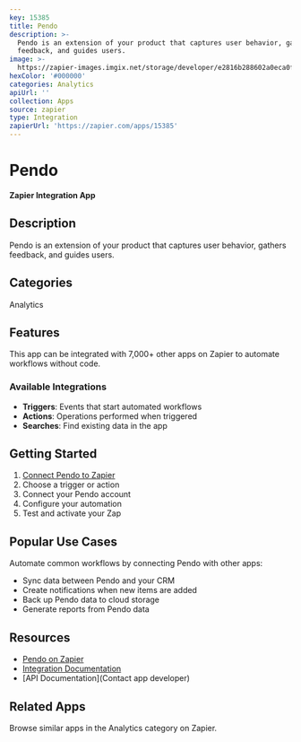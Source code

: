 ```yaml
---
key: 15385
title: Pendo
description: >-
  Pendo is an extension of your product that captures user behavior, gathers
  feedback, and guides users.
image: >-
  https://zapier-images.imgix.net/storage/developer/e2816b288602a0eca0fbdae6687f0cbd.png?auto=format%2Ccompress&ixlib=python-3.0.0&q=50
hexColor: '#000000'
categories: Analytics
apiUrl: ''
collection: Apps
source: zapier
type: Integration
zapierUrl: 'https://zapier.com/apps/15385'
---
```

# Pendo

**Zapier Integration App**

## Description

Pendo is an extension of your product that captures user behavior, gathers feedback, and guides users.

## Categories

Analytics

## Features

This app can be integrated with 7,000+ other apps on Zapier to automate workflows without code.

### Available Integrations

- **Triggers**: Events that start automated workflows
- **Actions**: Operations performed when triggered
- **Searches**: Find existing data in the app

## Getting Started

1. [Connect Pendo to Zapier](https://zapier.com/apps/15385)
2. Choose a trigger or action
3. Connect your Pendo account
4. Configure your automation
5. Test and activate your Zap

## Popular Use Cases

Automate common workflows by connecting Pendo with other apps:

- Sync data between Pendo and your CRM
- Create notifications when new items are added
- Back up Pendo data to cloud storage
- Generate reports from Pendo data

## Resources

- [Pendo on Zapier](https://zapier.com/apps/15385)
- [Integration Documentation](https://zapier.com/apps/15385/integrations)
- [API Documentation](Contact app developer)

## Related Apps

Browse similar apps in the Analytics category on Zapier.
